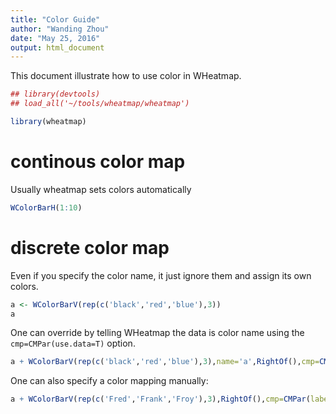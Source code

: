 ```yaml
---
title: "Color Guide"
author: "Wanding Zhou"
date: "May 25, 2016"
output: html_document
---
```


This document illustrate how to use color in WHeatmap.

```r
## library(devtools)
## load_all('~/tools/wheatmap/wheatmap')
```

```r
library(wheatmap)
```

# continous color map

Usually wheatmap sets colors automatically
```r
WColorBarH(1:10)
```

# discrete color map

Even if you specify the color name, it just ignore them and assign its own colors. 
```r
a <- WColorBarV(rep(c('black','red','blue'),3))
a
```

One can override by telling WHeatmap the data is color name using the `cmp=CMPar(use.data=T)` option.
```r
a + WColorBarV(rep(c('black','red','blue'),3),name='a',RightOf(),cmp=CMPar(use.data=T)) + WLegendV(NULL, BottomRightOf(h.pad=0.05), height=0.1)
```

One can also specify a color mapping manually:
```r
a + WColorBarV(rep(c('Fred','Frank','Froy'),3),RightOf(),cmp=CMPar(label2color=c(Fred='green',Frank='red',Froy='yellow'))) + WLegendV(NULL, BottomRightOf(h.pad=0.05), height=0.1)
```